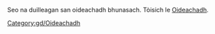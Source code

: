
Seo na duilleagan san oideachadh bhunasach. Tòisich le [[gd/Manual/Oideachadh|Oideachadh]].
[[Category:gd/Oideachadh]]